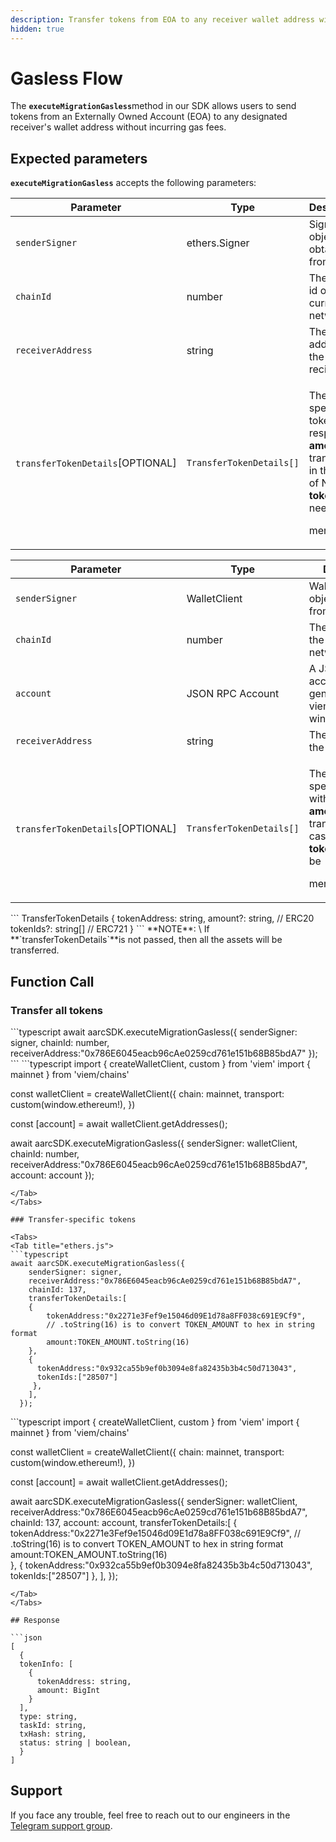 ```yaml
---
description: Transfer tokens from EOA to any receiver wallet address without gas fees.
hidden: true
---
```


# Gasless Flow

The **`executeMigrationGasless`**&#x6D;ethod in our SDK allows users to send tokens from an Externally Owned Account (EOA) to any designated receiver's wallet address without incurring gas fees.

## Expected parameters

**`executeMigrationGasless`** accepts the following parameters:

<Tabs>
<Tab title="ethers.js">
<table><thead><tr><th>Parameter</th><th width="253">Type</th><th>Description</th></tr></thead><tbody><tr><td><code>senderSigner</code></td><td>ethers.Signer</td><td>Signer object obtained from ethers</td></tr><tr><td><code>chainId</code></td><td>number</td><td>The chain id of the current network.</td></tr><tr><td><code>receiverAddress</code></td><td>string</td><td>The address of the recipient.</td></tr><tr><td><code>transferTokenDetails</code>[OPTIONAL]</td><td><code>TransferTokenDetails[]</code></td><td><p>The object specifies tokens with respective <strong>amounts</strong> to transfer or, in the case of NFTs <strong>tokenIds</strong> need to be </p><p>mentioned</p></td></tr></tbody></table>
</Tab>
<Tab title="viem">
<table><thead><tr><th>Parameter</th><th width="253">Type</th><th>Description</th></tr></thead><tbody><tr><td><code>senderSigner</code></td><td>WalletClient</td><td>Wallet client object obtained from viem</td></tr><tr><td><code>chainId</code></td><td>number</td><td>The chain id of the current network.</td></tr><tr><td><code>account</code></td><td>JSON RPC Account</td><td>A JSON RPC account generated using viem and window.ethereum</td></tr><tr><td><code>receiverAddress</code></td><td>string</td><td>The address of the recipient.</td></tr><tr><td><code>transferTokenDetails</code>[OPTIONAL]</td><td><code>TransferTokenDetails[]</code></td><td><p>The object specifies tokens with respective <strong>amounts</strong> to transfer or, in the case of NFTs <strong>tokenIds</strong> need to be </p><p>mentioned</p></td></tr></tbody></table>
</Tab>
</Tabs>
```
TransferTokenDetails {
    tokenAddress: string,
    amount?: string, // ERC20
    tokenIds?: string[] // ERC721
}
```

<Info>
**NOTE**: \
If **`transferTokenDetails`**&#x69;s not passed, then all the assets will be transferred.
</Info>

## Function Call

### Transfer all tokens

<Tabs>
<Tab title="ethers.js">
```typescript
await aarcSDK.executeMigrationGasless({
    senderSigner: signer,
    chainId: number,
    receiverAddress:"0x786E6045eacb96cAe0259cd761e151b68B85bdA7"
  });
```
</Tab>

<Tab title="viem">
```typescript
import { createWalletClient, custom } from 'viem'
import { mainnet } from 'viem/chains'

const walletClient = createWalletClient({
  chain: mainnet,
  transport: custom(window.ethereum!),
})
 
const [account] = await walletClient.getAddresses();

await aarcSDK.executeMigrationGasless({
    senderSigner: walletClient,
    chainId: number,
    receiverAddress:"0x786E6045eacb96cAe0259cd761e151b68B85bdA7",
    account: account
  });
```
</Tab>
</Tabs>

### Transfer-specific tokens

<Tabs>
<Tab title="ethers.js">
```typescript
await aarcSDK.executeMigrationGasless({
    senderSigner: signer,
    receiverAddress:"0x786E6045eacb96cAe0259cd761e151b68B85bdA7",
    chainId: 137,
    transferTokenDetails:[
    {
        tokenAddress:"0x2271e3Fef9e15046d09E1d78a8FF038c691E9Cf9",
        // .toString(16) is to convert TOKEN_AMOUNT to hex in string format
        amount:TOKEN_AMOUNT.toString(16)   
    },
    {
      tokenAddress:"0x932ca55b9ef0b3094e8fa82435b3b4c50d713043",
      tokenIds:["28507"] 
     },
    ],
  });
```
</Tab>

<Tab title="viem">
```typescript
import { createWalletClient, custom } from 'viem'
import { mainnet } from 'viem/chains'

const walletClient = createWalletClient({
  chain: mainnet,
  transport: custom(window.ethereum!),
})
 
const [account] = await walletClient.getAddresses();

await aarcSDK.executeMigrationGasless({
    senderSigner: walletClient,
    receiverAddress:"0x786E6045eacb96cAe0259cd761e151b68B85bdA7",
    chainId: 137,
    account: account,
    transferTokenDetails:[
    {
        tokenAddress:"0x2271e3Fef9e15046d09E1d78a8FF038c691E9Cf9",
        // .toString(16) is to convert TOKEN_AMOUNT to hex in string format
        amount:TOKEN_AMOUNT.toString(16)   
    },
    {
      tokenAddress:"0x932ca55b9ef0b3094e8fa82435b3b4c50d713043",
      tokenIds:["28507"] 
     },
    ],
  });
```
</Tab>
</Tabs>

## Response

```json
[
  {
  tokenInfo: [
    {
      tokenAddress: string,
      amount: BigInt
    }
  ],
  type: string,
  taskId: string,
  txHash: string,
  status: string | boolean,
  }
]
```

## Support

If you face any trouble, feel free to reach out to our engineers in the [Telegram support group](https://t.me/aarcxyz).
